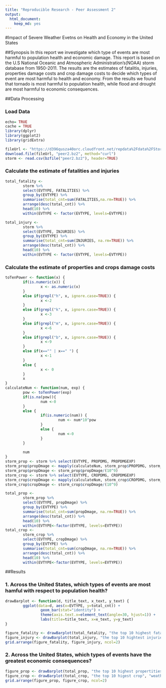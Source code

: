 ```yaml
---
title: "Reproducible Research - Peer Assessment 2"
output: 
  html_document: 
    keep_md: yes
---
```


#Impact of Severe Weather Evetns on Health and Economy in the United States


##Synopsis
In this report we investigate which type of events are most harmful to population health and economic damage.
This report is based on the U.S National Oceanic and Atmospheric Administration's(NOAA) storm database from 1950-2011.
The results are the estimates of fatalitis, injuries, properties damage costs and crop damage costs to decide which types of event are most harmful to health and economy.
From the results we found that tornado is most harmful to population health, while flood and drought are most harmful to economic consequences.


##Data Processing

### Load Data
```r
echo= TRUE
cache = TRUE
library(dplyr)
library(ggplot2)
library(gridExtra)

fileUrl <- "https://d396qusza40orc.cloudfront.net/repdata%2Fdata%2FStormData.csv.bz2"
download.file(fileUrl, "peer2.bz2", method="curl")
storm <- read.csv(bzfile("peer2.bz2"), header=TRUE)
```

### Calculate the estimate of fatalities and injuries
```r
total_fatality <- 
        storm %>% 
        select(EVTYPE, FATALITIES) %>% 
        group_by(EVTYPE) %>% 
        summarise(total_cnt=sum(FATALITIES,na.rm=TRUE)) %>%
        arrange(desc(total_cnt)) %>%
        head(10) %>%
        within(EVTYPE <- factor(EVTYPE, levels=EVTYPE))

total_injury <- 
        storm %>%
        select(EVTYPE, INJURIES) %>%
        group_by(EVTYPE) %>%
        summarise(total_cnt=sum(INJURIES, na.rm=TRUE)) %>%
        arrange(desc(total_cnt)) %>%
        head(10) %>%
        within(EVTYPE <- factor(EVTYPE, levels=EVTYPE))
```

### Calculate the estimate of properties and crops damage costs 
```r
toTenPower <- function(x) {
        if(is.numeric(x)) {
                x <- as.numeric(x)
        }
        else if(grepl("h", x, ignore.case=TRUE)) {
                x <-2
        }
        else if(grepl("k", x, ignore.case=TRUE)) {
                x <-3
        }
        else if(grepl("m", x, ignore.case=TRUE)) {
                x <-6
        }
        else if(grepl("b", x, ignore.case=TRUE)) {
                x <-9
        }
        else if(x=="" | x==" ") {
                x <-1
        }
        else {
                x <- 0
        }
        x
}
calculateNum <- function(num, exp) {
        pow <- toTenPower(exp)
        if(is.na(pow)){
                num <-0
        }
        else {
                if(is.numeric(num)) {
                        num <- num*10^pow
                }
                else {
                        num <-0
                }
        }
                
        num
}
storm_prop <- storm %>% select(EVTYPE, PROPDMG, PROPDMGEXP)
storm_prop$propDmage <- mapply(calculateNum, storm_prop$PROPDMG, storm_prop$PROPDMGEXP)
storm_prop$propDmage <- storm_prop$propDmage/(10^9)
storm_crop <- storm %>% select(EVTYPE, CROPDMG, CROPDMGEXP)
storm_crop$cropDmage <- mapply(calculateNum, storm_crop$CROPDMG, storm_crop$CROPDMGEXP)
storm_crop$cropDmage <- storm_crop$cropDmage/(10^9)

total_prop <- 
        storm_prop %>%
        select(EVTYPE, propDmage) %>%
        group_by(EVTYPE) %>%
        summarise(total_cnt=sum(propDmage, na.rm=TRUE)) %>%
        arrange(desc(total_cnt)) %>%
        head(10) %>%
        within(EVTYPE<-factor(EVTYPE, levels=EVTYPE))
total_crop <-
        storm_crop %>%
        select(EVTYPE, cropDmage) %>%
        group_by(EVTYPE) %>%
        summarise(total_cnt=sum(cropDmage, na.rm=TRUE)) %>%
        arrange(desc(total_cnt)) %>%
        head(10) %>%
        within(EVTYPE<-factor(EVTYPE, levels=EVTYPE))
```


##Results

### 1. Across the United States, which types of events are most hamful with respect to population health?
```r
drawBarplot <- function(d, title_text, x_text, y_text) {
        ggplot(data=d, aes(x=EVTYPE, y=total_cnt)) + 
                geom_bar(stat="identity") +
                theme(axis.text.x=element_text(angle=30, hjust=1)) +
                labs(title=title_text, x=x_text, y=y_text)
}

figure_fatality <- drawBarplot(total_fatality, "the top 10 highest fatalities", "weather type", "total number")
figure_injury <- drawBarplot(total_injury, "the top 10 hightest injuries", "weather type", "total number")
grid.arrange(figure_fatality, figure_injury, ncol=2)
```

### 2. Across the United States, which types of events have the greatest economic consequences?
```r
figure_prop <- drawBarplot(total_prop, "the top 10 highest propertities", "weather type", "cost($ billions)")
figure_crop <- drawBarplot(total_crop, "the top 10 higest crop", "weather type", "cost($ billions)")
grid.arrange(figure_prop, figure_crop, ncol=2)
```

